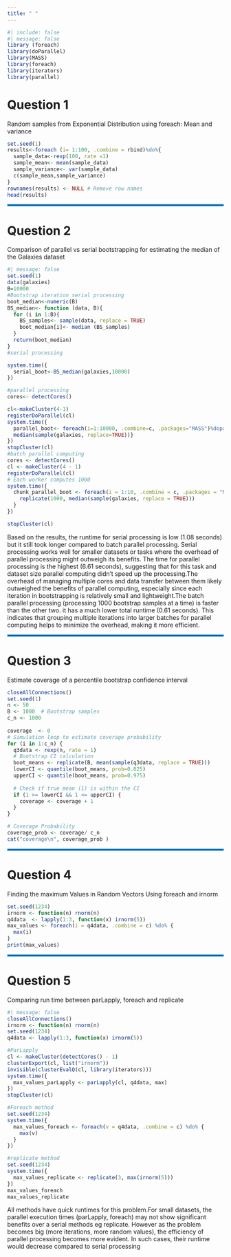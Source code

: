 ```yaml
---
title: " "
---
```



```r
#| include: false
#| message: false
library (foreach)
library(doParallel)
library(MASS)
library(foreach)
library(iterators)
library(parallel)
```




# Question 1 
Random samples from Exponential Distribution using foreach: Mean and variance 
```r
set.seed(1)
results<-foreach (i= 1:100, .combine = rbind)%do%{
  sample_data<-rexp(100, rate =1)
  sample_mean<- mean(sample_data)
  sample_variance<- var(sample_data)
  c(sample_mean,sample_variance)
}
rownames(results) <- NULL # Remove row names
head(results)
```
<hr style="border: 2px solid #2196F3;">  <!-- Custom Blue Divider -->

# Question 2 
Comparison of parallel vs serial bootstrapping for estimating the median of the Galaxies dataset

```r
#| message: false
set.seed(1)
data(galaxies)
B=10000
#Bootstrap iteration serial processing 
boot_median<-numeric(B)
BS_median<- function (data, B){
  for (i in 1:B){
    BS_samples<- sample(data, replace = TRUE)
    boot_median[i]<- median (BS_samples)
  }
  return(boot_median)
}
#serial processing

system.time({
  serial_boot<-BS_median(galaxies,10000)
})

#parallel processing 
cores<- detectCores()

cl<-makeCluster(4-1)
registerDoParallel(cl)
system.time({
  parallel_boot<- foreach(i=1:10000, .combine=c, .packages="MASS")%dopar% {
  median(sample(galaxies, replace=TRUE))}
})
stopCluster(cl)
#batch parallel computing
cores <- detectCores()
cl <- makeCluster(4 - 1)
registerDoParallel(cl)
# Each worker computes 1000
system.time({
  chunk_parallel_boot <- foreach(i = 1:10, .combine = c, .packages = "MASS") %dopar% {
    replicate(1000, median(sample(galaxies, replace = TRUE)))
  }
})

stopCluster(cl)
```
Based on the results, the runtime for serial processing is low (1.08 seconds) but it still took longer compared to batch parallel processing. Serial processing works well for smaller datasets or tasks where the overhead of parallel processing might outweigh its benefits. The time for parallel processing is the highest (6.61 seconds), suggesting that for this task and dataset size parallel computing didn't  speed up the processing.The overhead of managing multiple cores and data transfer between them likely outweighed the benefits of parallel computing, especially since each iteration in bootstrapping is relatively small and lightweight.The batch parallel processing (processing 1000 bootstrap samples at a time) is faster than the other two. it has a much lower total runtime (0.61 seconds). This indicates that grouping multiple iterations into larger batches for parallel computing helps to minimize the overhead, making it more efficient. 

<hr style="border: 2px solid #2196F3;">  <!-- Custom Blue Divider -->


# Question 3 
Estimate coverage of a percentile bootstrap confidence interval
```r
closeAllConnections()
set.seed(1)  
n <- 50      
B <- 1000  # Bootstrap samples
c_n <- 1000  
  
coverage  <- 0
# Simulation loop to estimate coverage probability
for (i in 1:c_n) {
  q3data <- rexp(n, rate = 1)  
  # Bootstrap CI calculation 
  boot_means <- replicate(B, mean(sample(q3data, replace = TRUE)))
  lowerCI <- quantile(boot_means, prob=0.025)
  upperCI <- quantile(boot_means, prob=0.975)
  
  # Check if true mean (1) is within the CI
  if (1 >= lowerCI && 1 <= upperCI) {
    coverage <- coverage + 1
  }
}  

# Coverage Probability
coverage_prob <- coverage/ c_n
cat("coverage\n", coverage_prob )

```
<hr style="border: 2px solid #2196F3;">  <!-- Custom Blue Divider -->


# Question 4 
Finding the maximum Values in Random Vectors Using foreach and irnorm
```r
set.seed(1234)
irnorm <- function(n) rnorm(n)
q4data  <- lapply(1:3, function(x) irnorm(5))
max_values <- foreach(i = q4data, .combine = c) %do% {
  max(i) 
}
print(max_values)

```
<hr style="border: 2px solid #2196F3;">  <!-- Custom Blue Divider -->


# Question 5 
Comparing run time between parLapply, foreach and replicate
```r
#| message: false
closeAllConnections()
irnorm <- function(n) rnorm(n)
set.seed(1234)
q4data <- lapply(1:3, function(x) irnorm(5))

#ParLapply
cl <- makeCluster(detectCores() - 1)  
clusterExport(cl, list("irnorm"))  
invisible(clusterEvalQ(cl, library(iterators)))  
system.time({
  max_values_parLapply <- parLapply(cl, q4data, max)  
})
stopCluster(cl)

#Foreach method
set.seed(1234)
system.time({
  max_values_foreach <- foreach(v = q4data, .combine = c) %do% {
    max(v)  
  }
})

#replicate method
set.seed(1234)
system.time({
  max_values_replicate <- replicate(3, max(irnorm(5))) 
})
max_values_foreach
max_values_replicate


```
All methods have quick runtimes for this problem.For small datasets, the parallel execution times (parLapply, foreach) may not show significant benefits over a serial methods eg replicate. However as the problem becomes big (more iterations, more random values), the efficiency of parallel processing becomes more evident. In such cases, their runtime would decrease compared to serial processing
